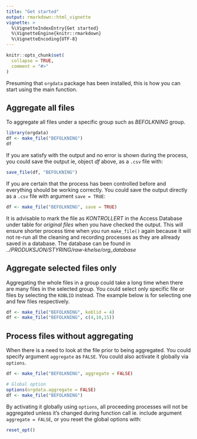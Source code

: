 ```yaml
---
title: "Get started"
output: rmarkdown::html_vignette
vignette: >
  %\VignetteIndexEntry{Get started}
  %\VignetteEngine{knitr::rmarkdown}
  %\VignetteEncoding{UTF-8}
---
```


```r
knitr::opts_chunk$set(
  collapse = TRUE,
  comment = "#>"
)
```

Presuming that `orgdata` package has been installed, this is how you can start
using the main function.

## Aggregate all files

To aggregate all files under a specific group such as *BEFOLKNING* group. 

```r
library(orgdata)
df <- make_file("BEFOLKNING")
df
```

If you are satisfy with the output and no error is shown during the process, you
could save the output ie, object *df* above,  as a `.csv` file with:

```r
save_file(df, "BEFOLKNING")
```

If you are certain that the process has been controlled before and everything
should be working correctly. You could save the output directly as a `.csv` file
with argument `save = TRUE`:

```r
df <- make_file("BEFOLKNING", save = TRUE)
```

It is advisable to mark the file as *KONTROLLERT* in the Access Database under
table for *original files* when you have checked the output. This will ensure
shorter process time when you run `make_file()` again because it will not re-run
all the cleaning and recording processes as they are allready saved in a
database. The database can be found in *../PRODUKSJON/STYRING/raw-khelse/org_database*

## Aggregate selected files only

Aggregating the whole files in a group could take a long time when there are
many files in the selected group. You could select only specific file or files
by selecting the `KOBLID` instead. The example below is for selecting one and
few files respectively.

```r
df <- make_file("BEFOLKNING", koblid = 4)
df <- make_file("BEFOLKNING", c(4,10,15))
```

## Process files without aggregating

When there is a need to look at the file prior to being aggregated. You could
specify argument `aggregate` as `FALSE`. You could also activate it globally via
`options`.

```r
df <- make_file("BEFOLKNING", aggregate = FALSE)

# Global option
options(orgdata.aggregate = FALSE)
df <- make_file("BEFOLKNING")
```

By activating it globally using `options`, all proceeding processes will not be
aggregated unless it's changed during function call ie. include argument
`aggregate = FALSE`, or you reset the global options with:

```r
reset_opt()
```
